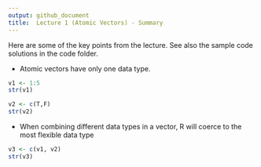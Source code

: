 ```yaml
---
output: github_document
title:  Lecture 1 (Atomic Vectors) - Summary
---
```


Here are some of the key points from the lecture. See also the sample code solutions in the code folder.

* Atomic vectors have only one data type.

```r
v1 <- 1:5
str(v1)

v2 <- c(T,F)
str(v2)
```

* When combining different data types in a vector, R will coerce to the most flexible data type

```r
v3 <- c(v1, v2)
str(v3)
```
